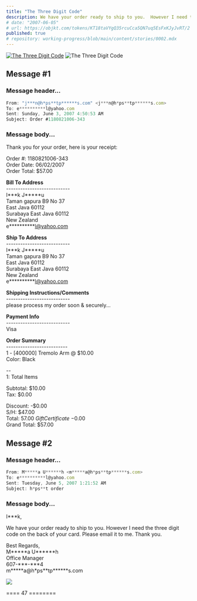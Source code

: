 ```yaml
---
title: "The Three Digit Code"
description: We have your order ready to ship to you.  However I need the three digit code on the back of your card.
# date: "2007-06-05"
# url: https://objkt.com/tokens/KT18taVYgQ35rcuCca5QN7uq5EsFxKJyJvRT/2
published: true
# repository: working-progress/blob/main/content/stories/0002.mdx
---
```


[![The Three Digit Code](/images/0101/0000.gif)](/images/0101/0000.gif)
![The Three Digit Code](/images/0101/0000.gif)

## Message \#1

### Message header...

```ts
From: "j***n@h*ps**tp******s.com" <j***n@h*ps**tp******s.com>
To: e**********l@yahoo.com
Sent: Sunday, June 3, 2007 4:50:53 AM
Subject: Order #1180821006-343
```

### Message body...

Thank you for your order, here is your receipt\:

Order \#\: 1180821006-343\
Order Date\: 06\/02\/2007\
Order Total\: $57.00

**Bill To Address**\
---------------------------\
I\*\*\*k J\*\*\*\*\*u\
Taman gapura B9 No 37\
East Java 60112\
Surabaya East Java 60112\
New Zealand\
e\*\*\*\*\*\*\*\*\*\*l@yahoo.com

**Ship To Address**\
---------------------------\
I\*\*\*k J\*\*\*\*\*u\
Taman gapura B9 No 37\
East Java 60112\
Surabaya East Java 60112\
New Zealand\
e\*\*\*\*\*\*\*\*\*\*l@yahoo.com

**Shipping Instructions/Comments**\
---------------------------\
please process my order soon \& securely...

**Payment Info**\
---------------------------\
Visa

**Order Summary**\
--------------------------\
1 - \[400000\] Tremolo Arm \@ $10.00\
Color\: Black

--\
1\: Total Items

Subtotal\: $10.00\
Tax\: $0.00

Discount\: -$0.00\
S\/H\: $47.00\
Total\: $57.00\
Gift Certificate\: -$0.00\
Grand Total\: $57.00

## Message \#2

### Message header...

```ts
From: M*****a U******h <m*****a@h*ps**tp******s.com>
To: e**********l@yahoo.com
Sent: Tuesday, June 5, 2007 1:21:52 AM
Subject: h*ps**t order
```

### Message body...

I\*\*\*k,

We have your order ready to ship to you. However I need the three digit code on the back of your card. Please email it to me. Thank you.

Best Regards,\
M\*\*\*\*\*a U\*\*\*\*\*\*h\
Office Manager\
607-\*\*\*-\*\*\*4\
m\*\*\*\*\*a@h\*ps\*\*tp\*\*\*\*\*\*s.com

![](https://gray-kind-cat-436.mypinata.cloud/ipfs/QmXRun9Bd4ftRnqkdvDmDKZuRpdPLvFdjFCQouWXVMBfqt)

==== 47 ========
